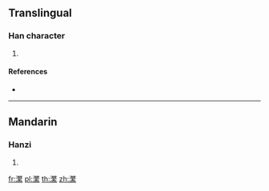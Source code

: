 ==Translingual==

===Han character===
{{Han char|rn=85|rad=水|as=17|sn=20|four=38193|canj=EOKF}}

# {{defn|Han|sort=水17}}

====References====
* {{Han ref|kx=0662.010|dkj=18723|dj=1071.110|hdz=31788.090|uh=703F|ud=28735|bh=F463|bd=62563}}

----

==Mandarin==

===Hanzi===
{{cmn-hanzi|pin=[[fán]] ([[fan2]])|wg=fan<sup>2</sup>}}

# {{defn|lang=cmn|sort=水17}}

[[fr:瀿]]
[[pl:瀿]]
[[th:瀿]]
[[zh:瀿]]